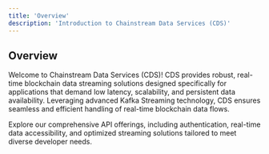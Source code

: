 ```yaml
---
title: 'Overview'
description: 'Introduction to Chainstream Data Services (CDS)'
---
```


## Overview

Welcome to Chainstream Data Services (CDS)! CDS provides robust, real-time blockchain data streaming solutions designed specifically for applications that demand low latency, scalability, and persistent data availability. Leveraging advanced Kafka Streaming technology, CDS ensures seamless and efficient handling of real-time blockchain data flows.

<Card title="Explore Our Services" icon="compass" color="#4D9CFF">
  Explore our comprehensive API offerings, including authentication, real-time data accessibility, and optimized streaming solutions tailored to meet diverse developer needs.
</Card> 
